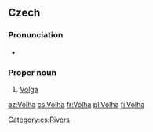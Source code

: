 ==Czech==

===Pronunciation===
* {{audio|Cs-Volha.ogg|Audio|lang=cs}}

===Proper noun===
{{cs-proper noun|g=f}}

# [[Volga]]

[[Category:cs:Rivers]]

[[az:Volha]]
[[cs:Volha]]
[[fr:Volha]]
[[pl:Volha]]
[[fi:Volha]]